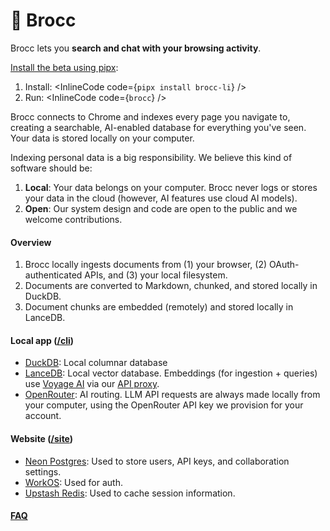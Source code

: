 
# 🥦 Brocc



Brocc lets you **search and chat with your browsing activity**.

[Install the beta using pipx](/faq#installation):

1. Install: <InlineCode code={`pipx install brocc-li`} />
2. Run: <InlineCode code={`brocc`} />

Brocc connects to Chrome and indexes every page you navigate to, creating a searchable, AI-enabled database for everything you've seen. Your data is stored locally on your computer.

<MdxAccordionGroup>
<MdxAccordionItem title="System design" value="system-design">
Indexing personal data is a big responsibility. We believe this kind of software should be:

1. **Local**: Your data belongs on your computer. Brocc never logs or stores your data in the cloud (however, AI features use cloud AI models).
2. **Open**: Our system design and code are open to the public and we welcome contributions.

#### Overview

1. Brocc locally ingests documents from (1) your browser, (2) OAuth-authenticated APIs, and (3) your local filesystem.
2. Documents are converted to Markdown, chunked, and stored locally in DuckDB.
3. Document chunks are embedded (remotely) and stored locally in LanceDB.

#### Local app ([/cli](https://github.com/SubstrateLabs/brocc/tree/main/cli))

- [DuckDB](https://duckdb.org): Local columnar database
- [LanceDB](https://github.com/lancedb/lancedb): Local vector database. Embeddings (for ingestion + queries) use [Voyage AI](https://www.voyageai.com/) via our [API proxy](https://github.com/SubstrateLabs/brocc/blob/main/site/app/api/embed/route.ts).
- [OpenRouter](https://openrouter.ai/docs/quickstart): AI routing. LLM API requests are always made locally from your computer, using the OpenRouter API key we provision for your account.

#### Website ([/site](https://github.com/SubstrateLabs/brocc/tree/main/site))

- [Neon Postgres](https://neon.tech/docs/introduction): Used to store users, API keys, and collaboration settings.
- [WorkOS](https://workos.com): Used for auth.
- [Upstash Redis](https://upstash.com/docs/redis/overall/getstarted): Used to cache session information.
</MdxAccordionItem>
</MdxAccordionGroup>

#### [FAQ](/faq)
